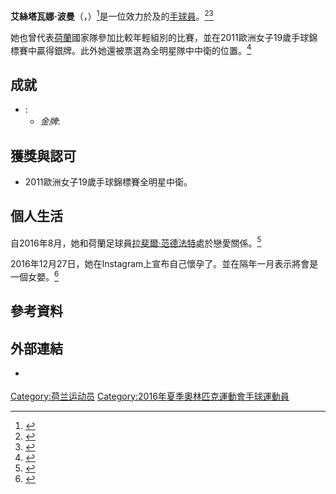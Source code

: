{{Infobox handball biography
| name                = 艾絲塔瓦娜·波曼<br>Estavana Polman
| image               = Estavana Polman 20181118.jpg
| nationality         = {{flagicon|NED}}荷蘭
| birth_date          = {{Birth date and age|1992|8|5|df=y}}
| birth_place         = {{flagicon|NED}}[[阿納姆|阿納姆]], [[荷蘭|荷蘭]]
| height              = {{height|m=1.74|precision=0}}
| position            = 左衛 <br /> 中衛
| currentclub         = {{flagicon|DEN}}丹麥埃斯比約隊(Team Esbjerg)
| clubnumber          = 79
| years               = <br>{{0|0000}}–2011<br>2011–2013<br>2013–
| clubs               = {{flagicon|NED}}AAC Arnhem<br>{{flagicon|NED}}VOC Amsterdam<br>{{flagicon|DEN}}SonderjyskE<br>{{flagicon|DEN}}Team Esbjerg
| nationalyears       = 2010–
| nationalteam        = 荷蘭女子手球隊
| nationalcaps(goals) = '''100''' (340)
| medaltable          = 
{{MedalCountry | {{NED}} }}
{{MedalSport | 女子[[手球|手球]]}}
{{MedalCompetition|[[世界女子手球錦標賽|世界錦標賽]]}}
{{MedalSilver| [[2015年世界女子手球錦標賽|2015 丹麥]]|}}
{{MedalCompetition|[[歐洲女子手球錦標賽|歐洲錦標賽]]}}
{{MedalSilver|{{link-en|2016 歐洲女子手球錦標賽|2016 European Women's Handball Championship|2016 瑞典}}|}}
{{MedalCompetition|[[世界青少年女子手球錦標賽|世界青少年錦標賽]]}}
{{MedalBronze|{{link-en|2010 世界青少年女子手球錦標賽|2010 Women's Youth World Handball Championship|2010 多明尼加}}|}}
{{MedalCompetition|{{link-en|歐洲青年女子手球錦標賽|European Women's Junior Handball Championship|青年錦標賽}}|}}
{{MedalSilver|{{link-en|2011 歐洲女子19歲手球錦標賽|2011 Women's 19 European Handball Championship|2011 荷蘭}}|}}
}}
'''艾絲塔瓦娜·波曼'''（{{lang-nl|'''Estavana Polman'''}}，{{bd|1992年|8月5日|||catIdx=Rutte}}）<ref>{{cite web|url=http://www.estavanapolman.com/persoonlijk.html|title=Persoonlijk|publisher=Estavana Polman official website|accessdate=6 December 2011|language=nl|deadurl=yes|archiveurl=https://web.archive.org/web/20111128064526/http://www.estavanapolman.com/persoonlijk.html|archivedate=2011年11月28日}}</ref>是一位效力於{{link-en|丹麥埃斯比約隊|Team Esbjerg|埃斯比約隊}}及{{link-en|荷蘭國家女子手球隊|Netherlands women's national handball team|荷蘭女子手球隊}}的[[手球|手球員]]。<ref>{{cite web|url=http://www.handbal.nl/oranje/nationaal-team-dames/Selectie/|title=Selectie Nationaal Team Dames|language=nl|publisher=Nederlands Handbal Verbond|accessdate=18 January 2014|archive-date=2018-11-05|archive-url=https://web.archive.org/web/20181105231946/https://www.handbal.nl/oranje/nationaal-team-dames/Selectie/|dead-url=yes}}</ref><ref>{{cite web|url=http://handball.sportresult.com/HBEM14W/PDF/NED-R.pdf|title=2014 European Championship Roster|publisher=[[European_Handball_Federation|EHF]]|accessdate=7 December 2014|archive-date=2014-12-13|archive-url=https://web.archive.org/web/20141213012114/http://handball.sportresult.com/HBEM14W/PDF/NED-R.pdf|dead-url=no}}</ref>

她也曾代表[[荷蘭|荷蘭]]國家隊參加比較年輕組別的比賽，並在2011歐洲女子19歲手球錦標賽中贏得銀牌。此外她還被票選為全明星隊中中衛的位置。<ref>{{cite web|url=http://www.eurohandball.com/article/14116|title=Denmark triumph at Women’s 19 EURO|publisher=European Handball Federation|date=14 August 2011|accessdate=6 December 2011|archive-url=https://web.archive.org/web/20110917080201/http://www.eurohandball.com/article/14116|archive-date=2011-09-17|dead-url=yes}}</ref>

==成就==
*'''{{link-en|丹麥女子手球聯賽|Danish Women's Handball League|丹麥聯賽}}''':
**''金牌'': {{link-en|2015–16 丹麥女子手球聯賽|2015–16 Damehandboldligaen|2016}}

==獲獎與認可==
*2011歐洲女子19歲手球錦標賽全明星中衛。

==個人生活==
自2016年8月，她和荷蘭足球員[[拉斐爾·范德法特|拉斐爾·范德法特]]處於戀愛關係。<ref>{{Cite web |url=http://www.jv.dk/artikel/2263095:Sport--Her-er-de-saa---turtelduerne-Estavana-Polman-og-Rafael-van-der-Vaart |title=存档副本 |access-date=2017-01-24 |archive-url=https://web.archive.org/web/20170127183200/http://www.jv.dk/artikel/2263095:Sport--Her-er-de-saa---turtelduerne-Estavana-Polman-og-Rafael-van-der-Vaart |archive-date=2017-01-27 |dead-url=yes }}</ref>

2016年12月27日，她在Instagram上宣布自己懷孕了。並在隔年一月表示將會是一個女嬰。<ref>{{Cite web |url=https://www.instagram.com/estavana/ |title=存档副本 |access-date=2017-01-24 |archive-date=2018-04-18 |archive-url=https://web.archive.org/web/20180418101920/https://www.instagram.com/estavana/ |dead-url=no }}</ref>

==參考資料==
{{Reflist}}

==外部連結==
*{{官方網站|http://www.estavanapolman.com}} {{nl icon}}








{{DEFAULTSORT:Polman, Estavana}}

[[Category:荷兰运动员|Category:荷兰运动员]]
[[Category:2016年夏季奧林匹克運動會手球運動員|Category:2016年夏季奧林匹克運動會手球運動員]]